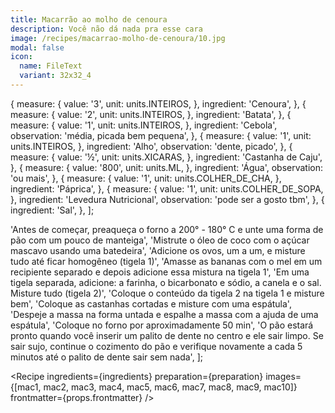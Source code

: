 ```yaml
---
title: Macarrão ao molho de cenoura
description: Você não dá nada pra esse cara
image: /recipes/macarrao-molho-de-cenoura/10.jpg
modal: false
icon:
  name: FileText
  variant: 32x32_4
---
```




  {
    measure: {
      value: '3',
      unit: units.INTEIROS,
    },
    ingredient: 'Cenoura',
  },
  {
    measure: {
      value: '2',
      unit: units.INTEIROS,
    },
    ingredient: 'Batata',
  },
  {
    measure: {
      value: '1',
      unit: units.INTEIROS,
    },
    ingredient: 'Cebola',
    observation: 'média, picada bem pequena',
  },
  {
    measure: {
      value: '1',
      unit: units.INTEIROS,
    },
    ingredient: 'Alho',
    observation: 'dente, picado',
  },
  {
    measure: {
      value: '½',
      unit: units.XICARAS,
    },
    ingredient: 'Castanha de Caju',
  },
  {
    measure: {
      value: '800',
      unit: units.ML,
    },
    ingredient: 'Água',
    observation: 'ou mais',
  },
  {
    measure: {
      value: '1',
      unit: units.COLHER_DE_CHA,
    },
    ingredient: 'Páprica',
  },
  {
    measure: {
      value: '1',
      unit: units.COLHER_DE_SOPA,
    },
    ingredient: 'Levedura Nutricional',
    observation: 'pode ser a gosto tbm',
  },
  {
    ingredient: 'Sal',
  },
];

  'Antes de começar, preaqueça o forno a 200° - 180° C e unte uma forma de pão com um pouco de manteiga',
  'Mistrute o óleo de coco com o açúcar mascavo usando uma batedeira',
  'Adicione os ovos, um a um, e misture tudo até ficar homogêneo (tigela 1)',
  'Amasse as bananas com o mel em um recipiente separado e depois adicione essa mistura na tigela 1',
  'Em uma tigela separada, adicione: a farinha, o bicarbonato e sódio, a canela e o sal. Misture tudo (tigela 2)',
  'Coloque o conteúdo da tigela 2 na tigela 1 e misture bem',
  'Coloque as castanhas cortadas e misture com uma espátula',
  'Despeje a massa na forma untada e espalhe a massa com a ajuda de uma espátula',
  'Coloque no forno por aproximadamente 50 min',
  'O pão estará pronto quando você inserir um palito de dente no centro e ele sair limpo. Se sair sujo, continue o cozimento do pão e verifique novamente a cada 5 minutos até o palito de dente sair sem nada',
];

<Recipe
  ingredients={ingredients}
  preparation={preparation}
  images={[mac1, mac2, mac3, mac4, mac5, mac6, mac7, mac8, mac9, mac10]}
  frontmatter={props.frontmatter}
/>

